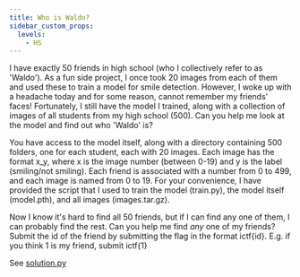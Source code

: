 ---
title: Who is Waldo?
sidebar_custom_props:
  levels:
    - HS
---


I have exactly 50 friends in high school (who I collectively refer to as 'Waldo'). As a fun side project, I once took 20 images from each of them and used these to train a model for smile detection. However, I woke up with a headache today and for some reason, cannot remember my friends' faces!
Fortunately, I still have the model I trained, along with a collection of images of all students from my high school (500). Can you help me look at the model and find out who 'Waldo' is?

You have access to the model itself, along with a directory containing 500 folders, one for each student, each with 20 images. Each image has the format x_y, where x is the image number (between 0-19) and y is the label (smiling/not smiling).
Each friend is associated with a number from 0 to 499, and each image is named from 0 to 19.
For your convenience, I have provided the script that I used to train the model (train.py), the model itself (model.pth), and all images (images.tar.gz). 

Now I know it's hard to find all 50 friends, but if I can find any one of them, I can probably find the rest.
Can you help me find *any* one of my friends?  Submit the id of the friend by submitting the flag in the format ictf\{id\}.
E.g. if you think 1 is my friend, submit ictf\{1\}

<Spoilers type="writeup">

See [solution.py](solution.py)

</Spoilers>
